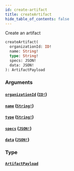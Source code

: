 ```yaml
---
id: create-artifact
title: createArtifact
hide_table_of_contents: false
---
```



Create an artifact

```graphql
createArtifact(
  organizationId: ID!
  name: String!
  type: String!
  specs: JSON!
  data: JSON!
): ArtifactPayload
```


### Arguments

#### [`organizationId`](#) ([`ID!`](/swapi/scalars/id))




#### [`name`](#) ([`String!`](/swapi/scalars/string))




#### [`type`](#) ([`String!`](/swapi/scalars/string))




#### [`specs`](#) ([`JSON!`](/swapi/scalars/json))




#### [`data`](#) ([`JSON!`](/swapi/scalars/json))




### Type

#### [`ArtifactPayload`](/swapi/objects/artifact-payload)
